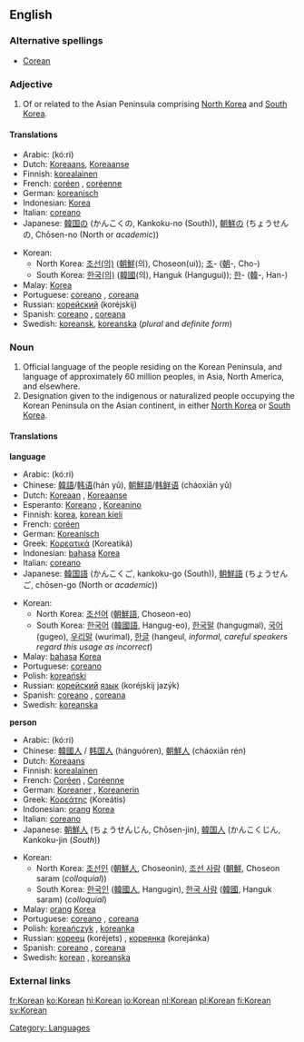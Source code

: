 {{interwiktionary|code=ko}}
{{see|korean}}
==English==
{{wikipedia}}
===Alternative spellings===
*[[Corean]]

===Adjective===
{{en-adj}}

# Of or related to the Asian Peninsula comprising [[North Korea]] and [[South Korea]].

====Translations====
{{top}}
*Arabic: {{ARchar|[[كوري]]}} (kó:ri) {{m}}
*Dutch: [[Koreaans]], [[Koreaanse]]
*Finnish: [[korealainen]]
*French: [[coréen]] {{m}}, [[coréenne]] {{f}}
*German: [[koreanisch]]
*Indonesian: [[Korea]]
*Italian: [[coreano]]
*Japanese: [[韓国]][[の]] (かんこくの, Kankoku-no (South)), [[朝鮮]][[の]] (ちょうせんの, Chōsen-no (North or ''academic''))
{{mid}}
*Korean:
**North Korea: [[조선]][[의|(의)]] ([[朝鮮]](의), Choseon(ui)); [[조]]- ([[朝]]-, Cho-)
**South Korea: [[한국]][[의|(의)]] ([[韓國]](의), Hanguk (Hangugui)); [[한]]- ([[韓]]-, Han-)
*Malay: [[Korea]]
*Portuguese: [[coreano]] {{m}}, [[coreana]] {{f}}
*Russian: [[корейский]] (koréjskij)
*Spanish: [[coreano]] {{m}}, [[coreana]] {{f}}
*Swedish: [[koreansk]], [[koreanska]] (''plural'' and ''definite form'')
{{bottom}}

===Noun===
{{en-noun}}

# Official language of the people residing on the Korean Peninsula, and language of approximately 60 million peoples, in Asia, North America, and elsewhere.
# Designation given to the indigenous or naturalized people occupying the Korean Peninsula on the Asian continent, in either [[North Korea]] or [[South Korea]].

====Translations====
'''language'''
{{top}}
*Arabic: {{ARchar|[[كوري]]}} (kó:ri) {{m}}
*Chinese: [[韓語]]/[[韩语]](hán yǔ), [[朝鮮語]]/[[韩鲜语]] (cháoxiān yǔ)
*Dutch: [[Koreaan]] {{m}}, [[Koreaanse]] {{f}}
*Esperanto: [[Koreano]] {{m}}, [[Koreanino]]  {{f}}
*Finnish: [[korea]], [[korean kieli]]
*French: [[coréen]] {{m}}
*German: [[Koreanisch]]
*Greek: [[Κορεατικά]] (Koreatiká)
*Indonesian: [[bahasa]] [[Korea]]
*Italian: [[coreano]]
*Japanese: [[韓国語]] (かんこくご, kankoku-go (South)), [[朝鮮語]] (ちょうせんご, chōsen-go (North or ''academic''))
{{mid}}
*Korean:
**North Korea: [[조선어]] ([[朝鮮語]], Choseon-eo)
**South Korea: [[한국어]] ([[韓國語]], Hangug-eo), [[한국말]] (hangugmal), [[국어]] (gugeo), [[우리말]] (wurimal), [[한글]] (hangeul, ''informal, careful speakers regard this usage as incorrect'')
*Malay: [[bahasa]] [[Korea]]
*Portuguese: [[coreano]] {{m}}
*Polish: [[koreański]] {{m}}
*Russian: [[корейский]] [[язык]] (koréjskij jazýk) {{m}}
*Spanish: [[coreano]] {{m}}, [[coreana]] {{f}}
*Swedish: [[koreanska]] {{f}}
{{bottom}}

'''person'''
{{top}}
*Arabic: {{ARchar|[[كوري]]}} (kó:ri) {{m}}
*Chinese: [[韓國人]] / [[韩国人]] (hánguóren), [[朝鮮人]] (cháoxiān rén)
*Dutch: [[Koreaans]] {{n}}
*Finnish: [[korealainen]]
*French: [[Coréen]] {{m}}, [[Coréenne]] {{f}}
*German: [[Koreaner]] {{m}}, [[Koreanerin]] {{f}}
*Greek: [[Κορεάτης]] (Koreátis)
*Indonesian: [[orang]] [[Korea]]
*Italian: [[coreano]]
*Japanese: [[朝鮮人]] (ちょうせんじん, Chōsen-jin), [[韓国人]] (かんこくじん, Kankoku-jin (''South''))
{{mid}}
*Korean:
**North Korea: [[조선인]] ([[朝鮮人]], Choseonin), [[조선 사람]] ([[朝鮮]], Choseon saram (''colloquial''))
**South Korea: [[한국인]] ([[韓國人]], Hangugin), [[한국 사람]] ([[韓國]], Hanguk saram) (''colloquial'')
*Malay: [[orang]] [[Korea]]
*Portuguese: [[coreano]] {{m}}, [[coreana]] {{f}}
*Polish: [[koreańczyk]] {{m}}, [[koreanka]] {{f}}
*Russian: [[кореец]] (koréjets) {{m}}, [[кореянка]] (korejánka) {{f}}
*Spanish: [[coreano]] {{m}}, [[coreana]] {{f}}
*Swedish: [[#Swedish|korean]] {{m}}, [[koreanska]] {{f}}
{{bottom}}

===External links===
{{ethnologue|code=kor}}

[[Category: Languages]]

[[fr:Korean]]
[[ko:Korean]]
[[hi:Korean]]
[[io:Korean]]
[[nl:Korean]]
[[pl:Korean]]
[[fi:Korean]]
[[sv:Korean]]